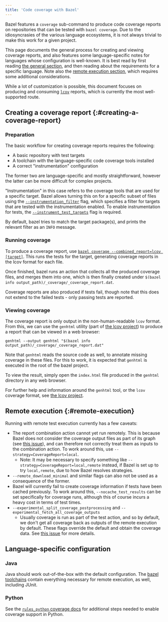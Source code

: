 ```yaml
---
title: 'Code coverage with Bazel'
---
```


Bazel features a `coverage` sub-command to produce code coverage
reports on repositories that can be tested with `bazel coverage`. Due
to the idiosyncrasies of the various language ecosystems, it is not
always trivial to make this work for a given project.

This page documents the general process for creating and viewing
coverage reports, and also features some language-specific notes for
languages whose configuration is well-known. It is best read by first
reading [the general section](#creating-a-coverage-report), and then
reading about the requirements for a specific language. Note also the
[remote execution section](#remote-execution), which requires some
additional considerations.

While a lot of customization is possible, this document focuses on
producing and consuming [`lcov`][lcov] reports, which is currently the
most well-supported route.

## Creating a coverage report {:#creating-a-coverage-report}

### Preparation

The basic workflow for creating coverage reports requires the
following:

- A basic repository with test targets
- A toolchain with the language-specific code coverage tools installed
- A correct "instrumentation" configuration

The former two are language-specific and mostly straightforward,
however the latter can be more difficult for complex projects.

"Instrumentation" in this case refers to the coverage tools that are
used for a specific target. Bazel allows turning this on for a
specific subset of files using the
[`--instrumentation_filter`](/versions/7.3.0/reference/command-line-reference#flag--instrumentation_filter)
flag, which specifies a filter for targets that are tested with the
instrumentation enabled. To enable instrumentation for tests, the
[`--instrument_test_targets`](/versions/7.3.0/reference/command-line-reference#flag--instrument_test_targets)
flag is required.

By default, bazel tries to match the target package(s), and prints the
relevant filter as an `INFO` message.

### Running coverage

To produce a coverage report, use [`bazel coverage
--combined_report=lcov
[target]`](/versions/7.3.0/reference/command-line-reference#coverage). This runs the
tests for the target, generating coverage reports in the lcov format
for each file.

Once finished, bazel runs an action that collects all the produced
coverage files, and merges them into one, which is then finally
created under `$(bazel info
output_path)/_coverage/_coverage_report.dat`.

Coverage reports are also produced if tests fail, though note that
this does not extend to the failed tests - only passing tests are
reported.

### Viewing coverage

The coverage report is only output in the non-human-readable `lcov`
format. From this, we can use the `genhtml` utility (part of [the lcov
project][lcov]) to produce a report that can be viewed in a web
browser:

```console
genhtml --output genhtml "$(bazel info output_path)/_coverage/_coverage_report.dat"
```

Note that `genhtml` reads the source code as well, to annotate missing
coverage in these files. For this to work, it is expected that
`genhtml` is executed in the root of the bazel project.

To view the result, simply open the `index.html` file produced in the
`genhtml` directory in any web browser.

For further help and information around the `genhtml` tool, or the
`lcov` coverage format, see [the lcov project][lcov].

## Remote execution {:#remote-execution}

Running with remote test execution currently has a few caveats:

- The report combination action cannot yet run remotely. This is
  because Bazel does not consider the coverage output files as part of
  its graph (see [this issue][remote_report_issue]), and can therefore
  not correctly treat them as inputs to the combination action. To
  work around this, use `--strategy=CoverageReport=local`.
  - Note: It may be necessary to specify something like
    `--strategy=CoverageReport=local,remote` instead, if Bazel is set
    up to try `local,remote`, due to how Bazel resolves strategies.
- `--remote_download_minimal` and similar flags can also not be used
  as a consequence of the former.
- Bazel will currently fail to create coverage information if tests
  have been cached previously. To work around this,
  `--nocache_test_results` can be set specifically for coverage runs,
  although this of course incurs a heavy cost in terms of test times.
- `--experimental_split_coverage_postprocessing` and
  `--experimental_fetch_all_coverage_outputs`
  - Usually coverage is run as part of the test action, and so by
    default, we don't get all coverage back as outputs of the remote
    execution by default. These flags override the default and obtain
    the coverage data. See [this issue][split_coverage_issue] for more
    details.

## Language-specific configuration

### Java

Java should work out-of-the-box with the default configuration. The
[bazel toolchains][bazel_toolchains] contain everything necessary for
remote execution, as well, including JUnit.

### Python

See the [`rules_python` coverage docs](https://github.com/bazelbuild/rules_python/blob/main/docs/coverage.md)
for additional steps needed to enable coverage support in Python.

[lcov]: https://github.com/linux-test-project/lcov
[bazel_toolchains]: https://github.com/bazelbuild/bazel-toolchains
[remote_report_issue]: https://github.com/bazelbuild/bazel/issues/4685
[split_coverage_issue]: https://github.com/bazelbuild/bazel/issues/4685
